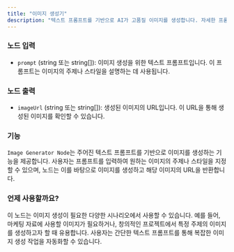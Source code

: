 ```yaml
---
title: "이미지 생성기"
description: "텍스트 프롬프트를 기반으로 AI가 고품질 이미지를 생성합니다. 자세한 프롬프트를 입력할수록 더 좋은 결과물을 얻을 수 있습니다."
---
```


### 노드 입력

- `prompt` (string 또는 string[]): 이미지 생성을 위한 텍스트 프롬프트입니다. 이 프롬프트는 이미지의 주제나 스타일을 설명하는 데 사용됩니다.

### 노드 출력

- `imageUrl` (string 또는 string[]): 생성된 이미지의 URL입니다. 이 URL을 통해 생성된 이미지를 확인할 수 있습니다.

### 기능

`Image Generator Node`는 주어진 텍스트 프롬프트를 기반으로 이미지를 생성하는 기능을 제공합니다. 사용자는 프롬프트를 입력하여 원하는 이미지의 주제나 스타일을 지정할 수 있으며, 노드는 이를 바탕으로 이미지를 생성하고 해당 이미지의 URL을 반환합니다.

### 언제 사용할까요?

이 노드는 이미지 생성이 필요한 다양한 시나리오에서 사용할 수 있습니다. 예를 들어, 마케팅 자료에 사용할 이미지가 필요하거나, 창의적인 프로젝트에서 특정 주제의 이미지를 생성하고자 할 때 유용합니다. 사용자는 간단한 텍스트 프롬프트를 통해 복잡한 이미지 생성 작업을 자동화할 수 있습니다.
